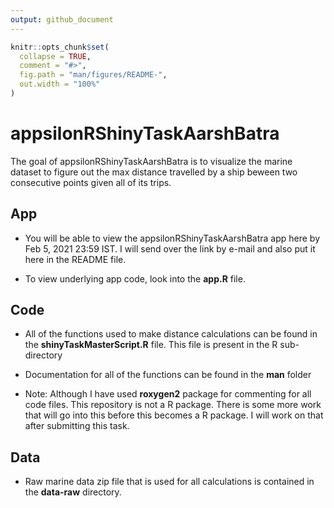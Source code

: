 ```yaml
---
output: github_document
---
```



```r
knitr::opts_chunk$set(
  collapse = TRUE,
  comment = "#>",
  fig.path = "man/figures/README-",
  out.width = "100%"
)
```

# appsilonRShinyTaskAarshBatra

<!-- badges: start -->
<!-- badges: end -->

The goal of appsilonRShinyTaskAarshBatra is to visualize the marine dataset to 
figure out the max distance travelled by a ship beween two consecutive points 
given all of its trips.

## App

* You will be able to view the appsilonRShinyTaskAarshBatra app here by Feb 5, 2021 23:59 IST.
  I will send over the link by e-mail and also put it here in the README file.
  
* To view underlying app code, look into the **app.R** file.

## Code

* All of the functions used to make distance calculations can be found in 
  the **shinyTaskMasterScript.R** file. This file is present in the R 
  sub-directory

* Documentation for all of the functions can be found in the **man** folder

* Note: Although I have used **roxygen2** package for commenting for all code
        files. This repository is not a R package. There
        is some more work that will go into this before this becomes a
        R package. I will work on that after submitting this task.
        
## Data

* Raw marine data zip file that is used for all calculations is contained
  in the **data-raw** directory.
